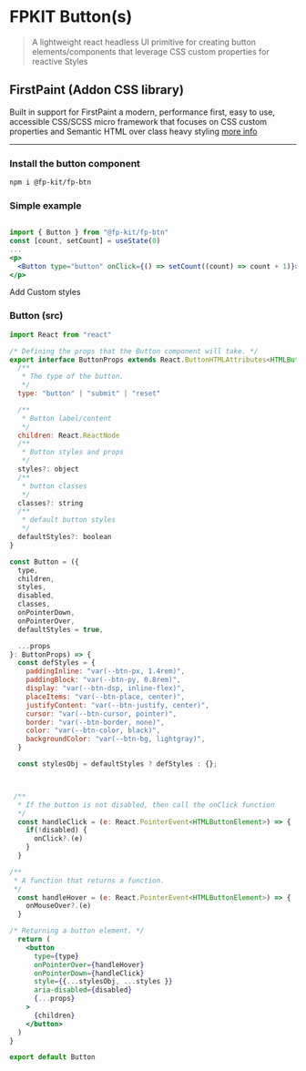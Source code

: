 
<Meta title="Elements/Buttons/Readme" />

# FPKIT Button(s)

> A lightweight react headless UI primitive for creating button elements/components that leverage CSS custom properties for reactive Styles

## FirstPaint (Addon CSS library)

Built in support for FirstPaint a modern, performance first, easy to use, accessible CSS/SCSS micro framework that focuses on CSS custom properties and Semantic HTML over class heavy styling [more info](https://firstpaint.dev)

-----------------------------

### Install the button component

```bash
npm i @fp-kit/fp-btn
```

### Simple example

```jsx

import { Button } from "@fp-kit/fp-btn"
const [count, setCount] = useState(0)
...
<p>
  <Button type="button" onClick={() => setCount((count) => count + 1)}>count is: {count}</Button>
</p>

```

Add Custom styles

### Button (src)

```jsx
import React from "react"

/* Defining the props that the Button component will take. */
export interface ButtonProps extends React.ButtonHTMLAttributes<HTMLButtonElement> {
  /**
   * The type of the button.
   */
  type: "button" | "submit" | "reset"

  /**
   * Button label/content
   */
  children: React.ReactNode
  /**
   * Button styles and props
   */
  styles?: object
  /**
   * button classes
   */
  classes?: string
  /**
   * default button styles
   */
  defaultStyles?: boolean
}

const Button = ({
  type,
  children,
  styles,
  disabled,
  classes,
  onPointerDown,
  onPointerOver,
  defaultStyles = true,

  ...props
}: ButtonProps) => {
  const defStyles = {
    paddingInline: "var(--btn-px, 1.4rem)",
    paddingBlock: "var(--btn-py, 0.8rem)",
    display: "var(--btn-dsp, inline-flex)",
    placeItems: "var(--btn-place, center)",
    justifyContent: "var(--btn-justify, center)",
    cursor: "var(--btn-cursor, pointer)",
    border: "var(--btn-border, none)",
    color: "var(--btn-color, black)",
    backgroundColor: "var(--btn-bg, lightgray)",
  }

  const stylesObj = defaultStyles ? defStyles : {};



 /**
  * If the button is not disabled, then call the onClick function
  */
  const handleClick = (e: React.PointerEvent<HTMLButtonElement>) => {
    if(!disabled) {
      onClick?.(e)
    }
  }

/**
 * A function that returns a function.
 */
  const handleHover = (e: React.PointerEvent<HTMLButtonElement>) => {
    onMouseOver?.(e)
  }

/* Returning a button element. */
  return (
    <button
      type={type}
      onPointerOver={handleHover}
      onPointerDown={handleClick}
      style={{...stylesObj, ...styles }}
      aria-disabled={disabled}
      {...props}
    >
      {children}
    </button>
  )
}

export default Button


```
